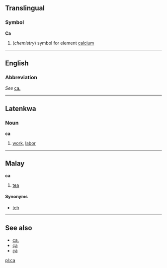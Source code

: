 ==Translingual==
===Symbol===
'''Ca'''

# (''chemistry'') symbol for element [[calcium]]

----
==English==
===Abbreviation===
''See'' [[ca.]]

----
==Latenkwa==
===Noun===
'''ca'''

#[[work]], [[labor]]

----
==Malay==
'''ca'''

#[[tea]]

====Synonyms====
*[[teh]]

----
==See also==
*[[ca.]]
*[[ça]]
*[[çà]]

[[pl:ca]]
